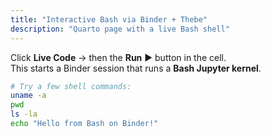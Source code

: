 ```yaml
---
title: "Interactive Bash via Binder + Thebe"
description: "Quarto page with a live Bash shell"
---
```


Click **Live Code** → then the **Run** ▶️ button in the cell.  
This starts a Binder session that runs a **Bash Jupyter kernel**.

```bash
# Try a few shell commands:
uname -a
pwd
ls -la
echo "Hello from Bash on Binder!"
```

